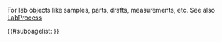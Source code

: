 {{Helper/Docu/FormTemplate}}

For lab objects like samples, parts, drafts, measurements, etc.
See also [[LabProcess]]

{{#subpagelist: }}